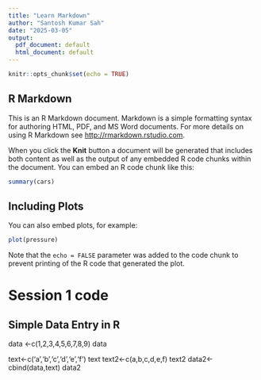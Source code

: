 ```yaml
---
title: "Learn Markdown"
author: "Santosh Kumar Sah"
date: "2025-03-05"
output:
  pdf_document: default
  html_document: default
---
```


```r
knitr::opts_chunk$set(echo = TRUE)
```

## R Markdown

This is an R Markdown document. Markdown is a simple formatting syntax for authoring HTML, PDF, and MS Word documents. For more details on using R Markdown see <http://rmarkdown.rstudio.com>.

When you click the **Knit** button a document will be generated that includes both content as well as the output of any embedded R code chunks within the document. You can embed an R code chunk like this:

```r
summary(cars)
```

## Including Plots

You can also embed plots, for example:

```r
plot(pressure)
```

Note that the `echo = FALSE` parameter was added to the code chunk to prevent printing of the R code that generated the plot.



# Session 1 code 
## Simple Data Entry in R

data <-c(1,2,3,4,5,6,7,8,9)
data

text<-c('a','b','c','d','e','f')
text
text2<-c(a,b,c,d,e,f)
text2
data2<-cbind(data,text)
data2

